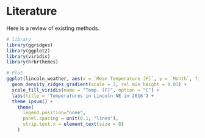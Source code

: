 # Literature

Here is a review of existing methods.

```r
# library
library(ggridges)
library(ggplot2)
library(viridis)
library(hrbrthemes)

# Plot
ggplot(lincoln_weather, aes(x = `Mean Temperature [F]`, y = `Month`, fill = ..x.., col = "green")) +
  geom_density_ridges_gradient(scale = 3, rel_min_height = 0.01) +
  scale_fill_viridis(name = "Temp. [F]", option = "C") +
  labs(title = 'Temperatures in Lincoln NE in 2016') +
  theme_ipsum() +
    theme(
      legend.position="none",
      panel.spacing = unit(0.1, "lines"),
      strip.text.x = element_text(size = 8)
    )
```

